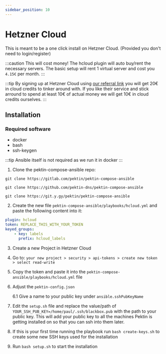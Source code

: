 ```yaml
---
sidebar_position: 10
---
```



# Hetzner Cloud

This is meant to be a one click install on Hetzner Cloud.
(Provided you don't need to login/register)

:::caution
This will cost money! The hcloud plugin will auto buy/rent the necessary servers.
The basic setup will rent 1 virtual server and cost you `4.15€` per month.
:::

:::tip
By signing up at Hetzner Cloud using [our referral link](https://hetzner.cloud/?ref=fw5W56UYuYvy) you will get 20€
in cloud credits to tinker around with. If you like their service and stick arround to spend at
least 10€ of actual money we will get 10€ in cloud credits ourselves.
:::

## Installation

### Required software

-   docker
-   bash
-   ssh-keygen

:::tip
Ansible itself is not required as we run it in docker
:::

1. Clone the pektin-compose-ansible repo:

<Tabs groupId="git-type">

<TabItem value="gitlab" label="GitLab" default>

```shell
git clone https://gitlab.com/pektin/pektin-compose-ansible
```

</TabItem>

<TabItem value="github" label="GitHub">

```shell
git clone https://github.com/pektin-dns/pektin-compose-ansible
```

</TabItem>

<TabItem value="git.y.gy" label="git.y.gy">

```shell
git clone https://git.y.gy/pektin/pektin-compose-ansible
```

</TabItem>

</Tabs>

2. Create the new file `pektin-compose-ansible/playbooks/hcloud.yml`
   and paste the following content into it:

```yaml
plugin: hcloud
token: REPLACE_THIS_WITH_YOUR_TOKEN
keyed_groups:
    - key: labels
      prefix: hcloud_labels
```

3. Create a new Project in Hetzner Cloud

4. Go to: `your new project > security > api-tokens > create new token > select read-write`

5. Copy the token and paste it into the `pektin-compose-ansible/playbooks/hcloud.yml` file

6. Adjust the `pektin-config.json`

    6.1 Give a name to your public key under `ansible.sshPubKeyName`

7. Edit the `setup.sh` file and replace the value/path of `YOUR_SSH_PUB_KEY=/home/paul/.ssh/blackbox.pub` with the path to your public key. This will add your public key to all the machines Pektin is getting installed on so that you can ssh into them later.

8. If this is your first time running the playbook run `bash create-keys.sh` to create some new SSH keys used for the installation

9. Run `bash setup.sh` to start the installation

